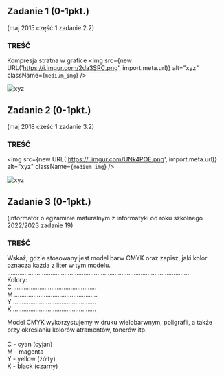 
## Zadanie 1 (0-1pkt.)
(maj 2015 część 1 zadanie 2.2)

### TREŚĆ
Kompresja stratna w grafice
<img src={new URL('https://i.imgur.com/2da3SRC.png', import.meta.url)} alt="xyz" className={`medium_img`} />

<Dropdown title="Rozwiązanie">
  <p className={`dropdown_text`}>
    <img src={new URL('https://i.imgur.com/12CrBOe.png', import.meta.url)} alt="xyz" className={`medium_img`} />
  </p>
</Dropdown>

## Zadanie 2 (0-1pkt.)
(maj 2018 cześć 1 zadanie 3.2)

### TREŚĆ

<img src={new URL('https://i.imgur.com/UNk4POE.png', import.meta.url)} alt="xyz" className={`medium_img`} />

<Dropdown title="Rozwiązanie">
  <p className={`dropdown_text`}>
    <img src={new URL('https://i.imgur.com/t4Xgb9k.png', import.meta.url)} alt="xyz" className={`medium_img`} />
  </p>
</Dropdown>

## Zadanie 3 (0-1pkt.)
(informator o egzaminie maturalnym z informatyki od roku szkolnego 2022/2023 zadanie 19)

### TREŚĆ

Wskaż, gdzie stosowany jest model barw CMYK oraz zapisz, jaki kolor oznacza każda z liter
w tym modelu. <br/>
…………………………………………………………………………………………… <br/>
Kolory: <br/>
C ………………………………………… <br/>
M ………………………………………… <br/>
Y ………………………………………… <br/>
K ………………………………………… <br/>


<Dropdown title="Rozwiązanie">
  <p className={`dropdown_text`}>
    Model CMYK wykorzystujemy w druku wielobarwnym, poligrafii, a także 
    przy określaniu kolorów atramentów, tonerów itp. <br/><br/>
    C - cyan (cyjan) <br/>
    M - magenta <br/>
    Y - yellow (żółty) <br/>
    K - black (czarny) <br/>
  </p>
</Dropdown>
